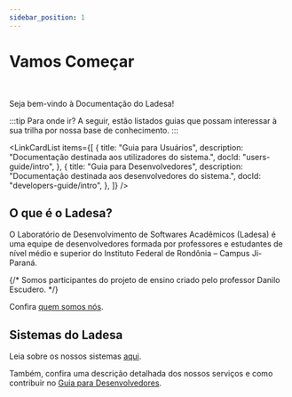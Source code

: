 ```yaml
---
sidebar_position: 1
---
```


# Vamos Começar


<br />

Seja bem-vindo à Documentação do Ladesa!

:::tip Para onde ir?
A seguir, estão listados guias que possam interessar à sua trilha por nossa base de conhecimento.
:::

<LinkCardList
  items={[
    {
      title: "Guia para Usuários",
      description: "Documentação destinada aos utilizadores do sistema.",
      docId: "users-guide/intro",
    },
    {
      title: "Guia para Desenvolvedores",
      description: "Documentação destinada aos desenvolvedores do sistema.",
      docId: "developers-guide/intro",
    },
  ]}
/>

## O que é o Ladesa?

O Laboratório de Desenvolvimento de Softwares Acadêmicos (Ladesa) é uma equipe de desenvolvedores formada por professores e estudantes de nível médio e superior do Instituto Federal de Rondônia – Campus Ji-Paraná.

{/* Somos participantes do projeto de ensino criado pelo professor Danilo Escudero. */}

Confira [quem somos nós](../../about/team.md).

## Sistemas do Ladesa

Leia sobre os nossos sistemas [aqui](./systems.md).

Também, confira uma descrição detalhada dos nossos serviços e como contribuir no [Guia para Desenvolvedores](../../developers-guide/intro.mdx).
